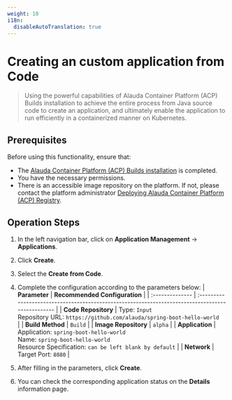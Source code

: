 ```yaml
---
weight: 10
i18n:
  disableAutoTranslation: true
---
```


# Creating an custom application from Code

> Using the powerful capabilities of Alauda Container Platform (ACP) Builds installation to achieve the entire process from Java source code to create an application, and ultimately enable the application to run efficiently in a containerized manner on Kubernetes. 

## Prerequisites

Before using this functionality, ensure that:

- The [Alauda Container Platform (ACP) Builds installation](../install_builds/install_builds_opeator.mdx) is completed.
- You have the necessary permissions.
- There is an accessible image repository on the platform. If not, please contact the platform administrator [Deploying Alauda Container Platform (ACP) Registry](../../image/install_registry.mdx).

## Operation Steps

1. In the left navigation bar, click on **Application Management** -> **Applications**.

2. Click **Create**.

3. Select the **Create from Code**.

4. Complete the configuration according to the parameters below:
   | **Parameter**   | **Recommended Configuration**                                                                     |
   | :-------------- | :------------------------------------------------------------------------------------------------ |
   | **Code Repository** | Type: `Input`<br /> Repository URL: `https://github.com/alauda/spring-boot-hello-world`<br />         |
   | **Build Method** | `Build`                                                                                           |
   | **Image Repository** | `alpha`                                                                                          |
   | **Application**   | Application: `spring-boot-hello-world`<br /> Name: `spring-boot-hello-world` <br /> Resource Specification: `can be left blank by default` |
   | **Network**   | Target Port: `8080`                                                                                |

5. After filling in the parameters, click **Create**.

6. You can check the corresponding application status on the **Details** information page.
